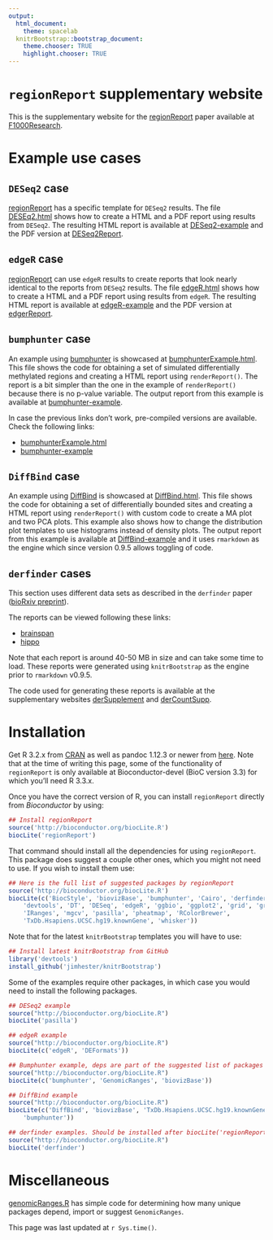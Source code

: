 ```yaml
---
output:
  html_document:
    theme: spacelab
  knitrBootstrap::bootstrap_document:
    theme.chooser: TRUE
    highlight.chooser: TRUE
---
```


`regionReport` supplementary website
====================================

This is the supplementary website for the [regionReport](http://bioconductor.org/packages/regionReport) paper available at [F1000Research](http://f1000research.com/articles/4-105/v1). 

# Example use cases

## `DESeq2` case

[regionReport](http://bioconductor.org/packages/regionReport) has a specific template for `DESeq2` results. The file [DESEq2.html](/regionReportSupp/DESeq2.html) shows how to create a HTML and a PDF report using results from `DESeq2`. The resulting HTML report is available at [DESeq2-example](/regionReportSupp/DESeq2-example/index.html) and the PDF version at [DESeq2Report](/regionReportSupp/DESeq2-example/DESeq2Report.pdf).

## `edgeR` case

[regionReport](http://bioconductor.org/packages/regionReport) can use `edgeR` results to create reports that look nearly identical to the reports from `DESeq2` results. The file [edgeR.html](/regionReportSupp/edgeR.html) shows how to create a HTML and a PDF report using results from `edgeR`. The resulting HTML report is available at [edgeR-example](/regionReportSupp/edgeR-example/index.html) and the PDF version at [edgerReport](/regionReportSupp/edgeR-example/edgeReport.pdf). 

## `bumphunter` case

An example using [bumphunter](http://bioconductor.org/packages/bumphunter) is showcased at [bumphunterExample.html](http://www.bioconductor.org/packages/devel/bioc/vignettes/regionReport/inst/doc/bumphunterExample.html). This file shows the code for obtaining a set of simulated differentially methylated regions and creating a HTML report using `renderReport()`. The report is a bit simpler than the one in the example of `renderReport()` because there is no p-value variable. The output report from this example is available at [bumphunter-example](http://www.bioconductor.org/packages/devel/bioc/vignettes/regionReport/inst/doc/bumphunterExampleOutput.html). 

In case the previous links don't work, pre-compiled versions are available. Check the following links:

* [bumphunterExample.html](/regionReportSupp/bumphunterExample.html)
* [bumphunter-example](/regionReportSupp/bumphunter-example/index.html)


## `DiffBind` case

An example using [DiffBind](http://bioconductor.org/packages/DiffBind) is showcased at [DiffBind.html](/regionReportSupp/DiffBind.html). This file shows the code for obtaining a set of differentially bounded sites and creating a HTML report using `renderReport()` with custom code to create a MA plot and two PCA plots. This example also shows how to change the distribution plot templates to use histograms instead of density plots. The output report from this example is available at [DiffBind-example](/regionReportSupp/DiffBind-example/index.html) and it uses `rmarkdown` as the engine which since version 0.9.5 allows toggling of code.

## `derfinder` cases

This section uses different data sets as described in the `derfinder` paper ([bioRxiv preprint](http://biorxiv.org/content/early/2015/02/19/015370)).

The reports can be viewed following these links:

* [brainspan](/regionReportSupp/brainspan/basicExploration.html)
* [hippo](/regionReportSupp/hippo/basicExploration.html)

Note that each report is around 40-50 MB in size and can take some time to load. These reports were generated using `knitrBootstrap` as the engine prior to `rmarkdown` v0.9.5.

The code used for generating these reports is available at the supplementary websites [derSupplement](http://leekgroup.github.io/derSupplement/) and [derCountSupp](http://leekgroup.github.io/derCountSupp/).


# Installation

Get R 3.2.x from [CRAN](http://cran.r-project.org/) as well as pandoc 
1.12.3 or newer from [here](http://johnmacfarlane.net/pandoc/installing.html). Note that at the time of writing this page, some of the functionality of `regionReport` is only available at Bioconductor-devel (BioC version 3.3) for which you'll need R 3.3.x.

Once you have the correct version of R, you can install `regionReport` directly from _Bioconductor_ by using:

```r
## Install regionReport
source('http://bioconductor.org/biocLite.R')
biocLite('regionReport')
```

That command should install all the dependencies for using `regionReport`. This package does suggest a couple other ones, which you might not need to use. If you wish to install them use:


```r
## Here is the full list of suggested packages by regionReport
source('http://bioconductor.org/biocLite.R')
biocLite(c('BiocStyle', 'biovizBase', 'bumphunter', 'Cairo', 'derfinderPlot',
    'devtools', 'DT', 'DESeq', 'edgeR', 'ggbio', 'ggplot2', 'grid', 'gridExtra',
    'IRanges', 'mgcv', 'pasilla', 'pheatmap', 'RColorBrewer',
    'TxDb.Hsapiens.UCSC.hg19.knownGene', 'whisker'))
```


Note that for the latest `knitrBootstrap` templates you will have to use:

```r
## Install latest knitrBootstrap from GitHub
library('devtools')
install_github('jimhester/knitrBootstrap')
```

Some of the examples require other packages, in which case you would need to install the following packages.

```r
## DESeq2 example
source("http://bioconductor.org/biocLite.R")
biocLite('pasilla')

## edgeR example
source("http://bioconductor.org/biocLite.R")
biocLite(c('edgeR', 'DEFormats'))

## Bumphunter example, deps are part of the suggested list of packages
source("http://bioconductor.org/biocLite.R")
biocLite(c('bumphunter', 'GenomicRanges', 'biovizBase'))

## DiffBind example
source("http://bioconductor.org/biocLite.R")
biocLite(c('DiffBind', 'biovizBase', 'TxDb.Hsapiens.UCSC.hg19.knownGene',
    'bumphunter'))

## derfinder examples. Should be installed after biocLite('regionReport')
source("http://bioconductor.org/biocLite.R")
biocLite('derfinder')
```



# Miscellaneous

[genomicRanges.R](/regionReportSupp/genomicRanges.R) has simple code for determining how many unique packages depend, import or suggest `GenomicRanges`.

This page was last updated at `r Sys.time()`.
